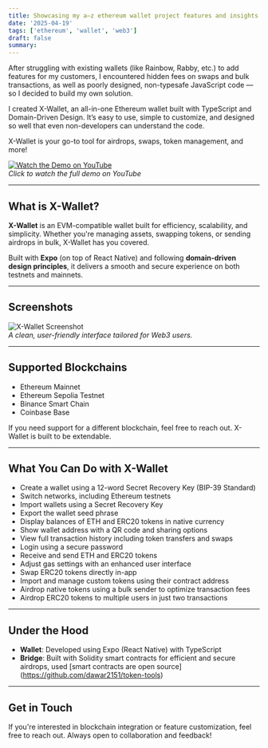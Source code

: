 ```yaml
---
title: Showcasing my a–z ethereum wallet project features and insights
date: '2025-04-19'
tags: ['ethereum', 'wallet', 'web3']
draft: false
summary: 
---
```


After struggling with existing wallets (like Rainbow, Rabby, etc.) to add features for my customers, I encountered hidden fees on swaps and bulk transactions, as well as poorly designed, non-typesafe JavaScript code — so I decided to build my own solution.

I created X-Wallet, an all-in-one Ethereum wallet built with TypeScript and Domain-Driven Design. It’s easy to use, simple to customize, and designed so well that even non-developers can understand the code.

X-Wallet is your go-to tool for airdrops, swaps, token management, and more!

[![Watch the Demo on YouTube](https://img.youtube.com/vi/yj8g5aEX4a4/0.jpg)](https://www.youtube.com/watch?v=yj8g5aEX4a4)  
*Click to watch the full demo on YouTube*

---

## What is X-Wallet?

**X-Wallet** is an EVM-compatible wallet built for efficiency, scalability, and simplicity. Whether you're managing assets, swapping tokens, or sending airdrops in bulk, X-Wallet has you covered.

Built with **Expo** (on top of React Native) and following **domain-driven design principles**, it delivers a smooth and secure experience on both testnets and mainnets.

---

## Screenshots

![X-Wallet Screenshot](https://iili.io/3lodHjR.md.png)  
*A clean, user-friendly interface tailored for Web3 users.*

---

## Supported Blockchains

- Ethereum Mainnet  
- Ethereum Sepolia Testnet  
- Binance Smart Chain  
- Coinbase Base

If you need support for a different blockchain, feel free to reach out. X-Wallet is built to be extendable.

---

## What You Can Do with X-Wallet

- Create a wallet using a 12-word Secret Recovery Key (BIP-39 Standard)  
- Switch networks, including Ethereum testnets  
- Import wallets using a Secret Recovery Key  
- Export the wallet seed phrase  
- Display balances of ETH and ERC20 tokens in native currency  
- Show wallet address with a QR code and sharing options  
- View full transaction history including token transfers and swaps  
- Login using a secure password  
- Receive and send ETH and ERC20 tokens  
- Adjust gas settings with an enhanced user interface  
- Swap ERC20 tokens directly in-app  
- Import and manage custom tokens using their contract address  
- Airdrop native tokens using a bulk sender to optimize transaction fees  
- Airdrop ERC20 tokens to multiple users in just two transactions  

---

## Under the Hood

- **Wallet**: Developed using Expo (React Native) with TypeScript  
- **Bridge**: Built with Solidity smart contracts for efficient and secure airdrops, used [smart contracts are open source] (https://github.com/dawar2151/token-tools)

---

## Get in Touch

If you're interested in blockchain integration or feature customization, feel free to reach out. Always open to collaboration and feedback!
